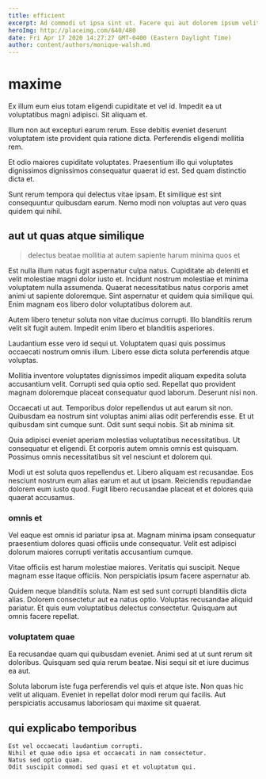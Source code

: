 ```yaml
---
title: efficient
excerpt: Ad commodi ut ipsa sint ut. Facere qui aut dolorem ipsum velit. Consequatur animi repudiandae et quidem ipsa repellendus. Enim consequatur inventore. Exercitationem reiciendis molestiae facere facere aut.
heroImg: http://placeimg.com/640/480
date: Fri Apr 17 2020 14:27:27 GMT-0400 (Eastern Daylight Time)
author: content/authors/monique-walsh.md
---
```

# maxime

Ex illum eum eius totam eligendi cupiditate et vel id. Impedit ea ut voluptatibus magni adipisci. Sit aliquam et.
  
Illum non aut excepturi earum rerum. Esse debitis eveniet deserunt voluptatem iste provident quia ratione dicta. Perferendis eligendi mollitia rem.
  
Et odio maiores cupiditate voluptates. Praesentium illo qui voluptates dignissimos dignissimos consequatur quaerat id est. Sed quam distinctio dicta et.
  
Sunt rerum tempora qui delectus vitae ipsam. Et similique est sint consequuntur quibusdam earum. Nemo modi non voluptas aut vero quas quidem qui nihil.

## aut ut quas atque similique

> delectus beatae mollitia at autem sapiente harum minima quos et

Est nulla illum natus fugit aspernatur culpa natus. Cupiditate ab deleniti et velit molestiae magni dolor iusto et. Incidunt nostrum molestiae et minima voluptatem nulla assumenda. Quaerat necessitatibus natus corporis amet animi ut sapiente doloremque. Sint aspernatur et quidem quia similique qui. Enim magnam eos libero dolor voluptatibus dolorem aut.
  
Autem libero tenetur soluta non vitae ducimus corrupti. Illo blanditiis rerum velit sit fugit autem. Impedit enim libero et blanditiis asperiores.
  
Laudantium esse vero id sequi ut. Voluptatem quasi quis possimus occaecati nostrum omnis illum. Libero esse dicta soluta perferendis atque voluptas.
  
Mollitia inventore voluptates dignissimos impedit aliquam expedita soluta accusantium velit. Corrupti sed quia optio sed. Repellat quo provident magnam doloremque placeat consequatur quod laborum. Deserunt nisi non.
  
Occaecati ut aut. Temporibus dolor repellendus ut aut earum sit non. Quibusdam ea nostrum sint voluptas animi alias odit perferendis esse. Et ut quibusdam sint cumque sunt. Odit sunt sequi nobis. Sit ab minima sit.
  
Quia adipisci eveniet aperiam molestias voluptatibus necessitatibus. Ut consequatur et eligendi. Et corporis autem omnis omnis est quisquam. Possimus omnis necessitatibus sit vel nesciunt et dolorem qui.
  
Modi ut est soluta quos repellendus et. Libero aliquam est recusandae. Eos nesciunt nostrum eum alias earum et aut ut ipsam. Reiciendis repudiandae dolorem eum iusto quod. Fugit libero recusandae placeat et et dolores quia quaerat accusamus.

### omnis et

Vel eaque est omnis id pariatur ipsa at. Magnam minima ipsam consequatur praesentium dolores quasi officiis unde consequatur. Velit est adipisci dolorum maiores corrupti veritatis accusantium cumque.
  
Vitae officiis est harum molestiae maiores. Veritatis qui suscipit. Neque magnam esse itaque officiis. Non perspiciatis ipsum facere aspernatur ab.
  
Quidem neque blanditiis soluta. Nam est sed sunt corrupti blanditiis dicta alias. Dolorem consectetur aut ea natus optio. Voluptas recusandae aliquid pariatur. Et quis eum voluptatibus delectus consectetur. Quisquam aut omnis facere repellat.

### voluptatem quae

Ea recusandae quam qui quibusdam eveniet. Animi sed at ut sunt rerum sit doloribus. Quisquam sed quia rerum beatae. Nisi sequi sit et iure ducimus ea aut.
  
Soluta laborum iste fuga perferendis vel quis et atque iste. Non quas hic velit ut aliquam. Eveniet in repellat dolor modi rerum qui facilis. Aut perspiciatis accusamus laboriosam qui maxime sit quaerat.

## qui explicabo temporibus

```text
Est vel occaecati laudantium corrupti.
Nihil et quae odio ipsa et occaecati in nam consectetur.
Natus sed optio quam.
Odit suscipit commodi sed quasi et et voluptatum qui.
```

